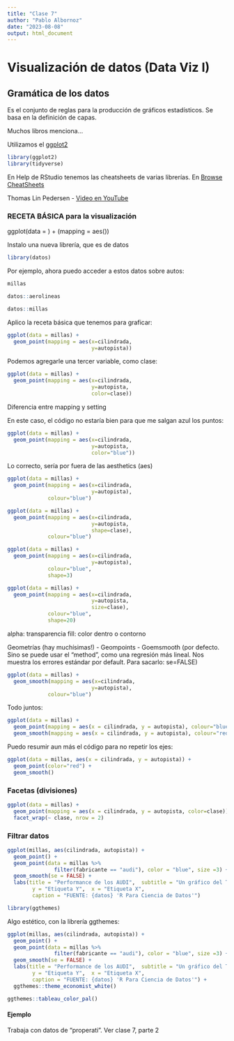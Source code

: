 ```yaml
---
title: "Clase 7"
author: "Pablo Albornoz"
date: "2023-08-08"
output: html_document
---
```


# Visualización de datos (Data Viz I)

## Gramática de los datos

Es el conjunto de reglas para la producción de gráficos estadísticos.
Se basa en la definición de capas.

Muchos libros menciona... 

Utilizamos el [ggplot2](https://ggplot2.tidyverse.org/index.html)

```r
library(ggplot2)
library(tidyverse)
```

En Help de RStudio tenemos las cheatsheets de varias librerías. En [Browse CheatSheets](https://posit.co/resources/cheatsheets/)

Thomas Lin Pedersen - [Video en YouTube](https://www.youtube.com/watch?v=h29g21z0a68)

### RECETA BÁSICA para la visualización

ggplot(data = <DATA>) + 
  <GEOM_FUNCTION>(mapping = aes(<MAPPINGS>))
  

Instalo una nueva librería, que es de datos

```r
library(datos)
```

Por ejemplo, ahora puedo acceder a estos datos sobre autos:

```r
millas
```

```r
datos::aerolineas
```

```r
datos::millas
```



Aplico la receta básica que tenemos para graficar:

```r
ggplot(data = millas) + 
  geom_point(mapping = aes(x=cilindrada,
                           y=autopista))
```

Podemos agregarle una tercer variable, como clase: 

```r
ggplot(data = millas) + 
  geom_point(mapping = aes(x=cilindrada,
                           y=autopista,
                           color=clase))
```

Diferencia entre mapping y setting

En este caso, el código no estaría bien para que me salgan azul los puntos:
```r
ggplot(data = millas) + 
  geom_point(mapping = aes(x=cilindrada,
                           y=autopista,
                           color="blue"))
```

Lo correcto, sería por fuera de las aesthetics (aes)

```r
ggplot(data = millas) + 
  geom_point(mapping = aes(x=cilindrada,
                           y=autopista),
             colour="blue")
```

```r
ggplot(data = millas) + 
  geom_point(mapping = aes(x=cilindrada,
                           y=autopista,
                           shape=clase),
             colour="blue")
```

```r
ggplot(data = millas) + 
  geom_point(mapping = aes(x=cilindrada,
                           y=autopista),
             colour="blue",
             shape=3)
```

```r
ggplot(data = millas) + 
  geom_point(mapping = aes(x=cilindrada,
                           y=autopista,
                           size=clase),
             colour="blue",
             shape=20)
```

alpha: transparencia
fill: color dentro o contorno

Geometrías (hay muchísimas!)
- Geompoints
- Goemsmooth (por defecto. Sino se puede usar el "method", como una regresión más lineal. Nos muestra los errores estándar por default. Para sacarlo: se=FALSE)

```r
ggplot(data = millas) + 
  geom_smooth(mapping = aes(x=cilindrada,
                           y=autopista),
             colour="blue")
```

Todo juntos: 

```r
ggplot(data = millas) +
  geom_point(mapping = aes(x = cilindrada, y = autopista), colour="blue") +
  geom_smooth(mapping = aes(x = cilindrada, y = autopista), colour="red")
```

Puedo resumir aun más el código para no repetir los ejes: 

```r
ggplot(data = millas, aes(x = cilindrada, y = autopista)) +
  geom_point(color="red") +
  geom_smooth()
```


### Facetas (divisiones)

```r
ggplot(data = millas) +
  geom_point(mapping = aes(x = cilindrada, y = autopista, color=clase)) +
  facet_wrap(~ clase, nrow = 2)
```

### Filtrar datos

```r
ggplot(millas, aes(cilindrada, autopista)) +
  geom_point() +
  geom_point(data = millas %>% 
               filter(fabricante == "audi"), color = "blue", size =3) +
  geom_smooth(se = FALSE) +
  labs(title = "Performance de los AUDI",  subtitle = "Un gráfico del TuQmano", 
        y = "Etiqueta Y",  x = "Etiqueta X", 
        caption = "FUENTE: {datos} 'R Para Ciencia de Datos'")
```

```r
library(ggthemes)
```

Algo estético, con la librería ggthemes: 
```r
ggplot(millas, aes(cilindrada, autopista)) +
  geom_point() +
  geom_point(data = millas %>% 
               filter(fabricante == "audi"), color = "blue", size =3) +
  geom_smooth(se = FALSE) +
  labs(title = "Performance de los AUDI",  subtitle = "Un gráfico del TuQmano", 
        y = "Etiqueta Y",  x = "Etiqueta X", 
        caption = "FUENTE: {datos} 'R Para Ciencia de Datos'") +
  ggthemes::theme_economist_white()
```

```r
ggthemes::tableau_color_pal()
```

#### Ejemplo

Trabaja con datos de "properati". Ver clase 7, parte 2